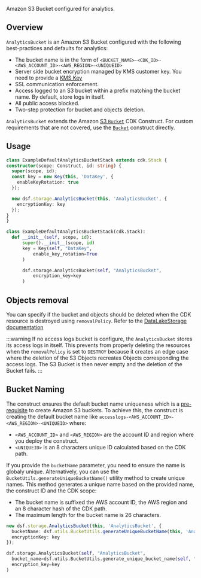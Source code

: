 <!-- This file is generated, do not modify directly, update the README.md in framework/src/storage -->



Amazon S3 Bucket configured for analytics.

## Overview

`AnalyticsBucket` is an Amazon S3 Bucket configured with the following best-practices and defaults for analytics:
- The bucket name is in the form of `<BUCKET_NAME>-<CDK_ID>-<AWS_ACCOUNT_ID>-<AWS_REGION>-<UNIQUEID>`
- Server side bucket encryption managed by KMS customer key. You need to provide a [KMS Key](https://docs.aws.amazon.com/kms/latest/developerguide/concepts.html)
- SSL communication enforcement.
- Access logged to an S3 bucket within a prefix matching the bucket name. By default, store logs in itself.
- All public access blocked.
- Two-step protection for bucket and objects deletion.

`AnalyticsBucket` extends the Amazon [S3 `Bucket`](https://docs.aws.amazon.com/cdk/api/v2/docs/aws-cdk-lib.aws_s3.Bucket.html) CDK Construct. For custom requirements that are not covered, use the [`Bucket`](https://docs.aws.amazon.com/cdk/api/v2/python/aws_cdk.aws_s3/Bucket.html#bucket) construct directly.


## Usage

<Tabs>
  <TabItem value="typescript" label="TypeScript" default>

  ```typescript
class ExampleDefaultAnalyticsBucketStack extends cdk.Stack {
  constructor(scope: Construct, id: string) {
    super(scope, id);
    const key = new Key(this, 'DataKey', {
      enableKeyRotation: true
    });

    new dsf.storage.AnalyticsBucket(this, 'AnalyticsBucket', {
      encryptionKey: key
    });
  }
}
  ```
  
  </TabItem>
  <TabItem value="python" label="Python">

  ```python
class ExampleDefaultAnalyticsBucketStack(cdk.Stack):
    def __init__(self, scope, id):
        super().__init__(scope, id)
        key = Key(self, "DataKey",
            enable_key_rotation=True
        )

        dsf.storage.AnalyticsBucket(self, "AnalyticsBucket",
            encryption_key=key
        )
  ```

  </TabItem>
</Tabs>

## Objects removal

You can specify if the bucket and objects should be deleted when the CDK resource is destroyed using `removalPolicy`. Refer to the [DataLakeStorage documentation](https://awslabs.github.io/data-solutions-framework-on-aws/docs/constructs/library/Storage/data-lake-storage#objects-removal)

:::warning
If no access logs bucket is configure, the `AnalyticsBucket` stores its access logs in itself. 
This prevents from properly deleting the resources when the `removalPolicy` is set to `DESTROY` because it creates an edge case where the deletion of the S3 Objects recreates Objects corresponding the access logs. The S3 Bucket is then never empty and the deletion of the Bucket fails.
:::

## Bucket Naming

The construct ensures the default bucket name uniqueness which is a [pre-requisite](https://docs.aws.amazon.com/AmazonS3/latest/userguide/bucketnamingrules.html) to create Amazon S3 buckets.
To achieve this, the construct is creating the default bucket name like `accesslogs-<AWS_ACCOUNT_ID>-<AWS_REGION>-<UNIQUEID>` where:
* `<AWS_ACCOUNT_ID>` and `<AWS_REGION>` are the account ID and region where you deploy the construct.
* `<UNIQUEID>` is an 8 characters unique ID calculated based on the CDK path.

If you provide the `bucketName` parameter, you need to ensure the name is globaly unique.
Alternatively, you can use the `BucketUtils.generateUniqueBucketName()` utility method to create unique names.
This method generates a unique name based on the provided name, the construct ID and the CDK scope:
* The bucket name is suffixed the AWS account ID, the AWS region and an 8 character hash of the CDK path.
* The maximum length for the bucket name is 26 characters.

<Tabs>
  <TabItem value="typescript" label="TypeScript" default>

  ```typescript
new dsf.storage.AnalyticsBucket(this, 'AnalyticsBucket', {
    bucketName: dsf.utils.BucketUtils.generateUniqueBucketName(this, 'AnalyticsBucket', 'my-custom-name'),
    encryptionKey: key
});
  ```
  
  </TabItem>
  <TabItem value="python" label="Python">

  ```python
dsf.storage.AnalyticsBucket(self, "AnalyticsBucket",
    bucket_name=dsf.utils.BucketUtils.generate_unique_bucket_name(self, "AnalyticsBucket", "my-custom-name"),
    encryption_key=key
)
  ```

  </TabItem>
</Tabs>

